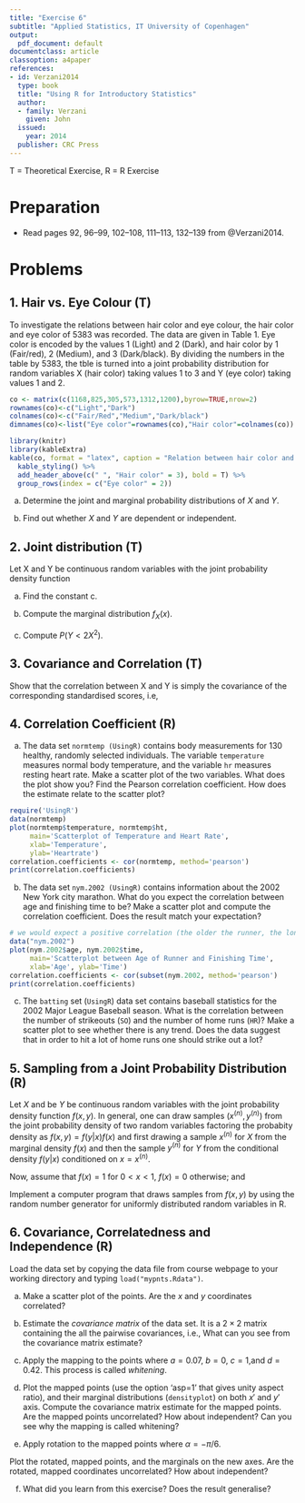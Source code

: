 ```yaml
---
title: "Exercise 6"
subtitle: "Applied Statistics, IT University of Copenhagen"
output:
  pdf_document: default
documentclass: article
classoption: a4paper
references:
- id: Verzani2014
  type: book
  title: "Using R for Introductory Statistics"
  author:
  - family: Verzani
    given: John
  issued:
    year: 2014
  publisher: CRC Press
---
```


T = Theoretical Exercise, R = R Exercise

# Preparation

* Read pages 92, 96--99, 102--108, 111--113, 132--139 from @Verzani2014.

# Problems

## 1. Hair vs. Eye Colour (T)

To investigate the relations between hair color and eye colour, the hair color and eye color of 5383 was recorded. The data are given in Table 1. Eye color is encoded by the values 1 (Light) and 2 (Dark), and hair color by 1 (Fair/red), 2 (Medium), and 3 (Dark/black). By dividing the numbers in the table by 5383, the tble is turned into a joint probability distribution for random variables X (hair color) taking values 1 to 3 and Y (eye color) taking values 1 and 2.

```r
co <- matrix(c(1168,825,305,573,1312,1200),byrow=TRUE,nrow=2)
rownames(co)<-c("Light","Dark")
colnames(co)<-c("Fair/Red","Medium","Dark/black")
dimnames(co)<-list("Eye color"=rownames(co),"Hair color"=colnames(co))

library(knitr)
library(kableExtra)
kable(co, format = "latex", caption = "Relation between hair color and eye color.", booktabs = T) %>%
  kable_styling() %>%
  add_header_above(c(" ", "Hair color" = 3), bold = T) %>%
  group_rows(index = c("Eye color" = 2)) 
```


(a) Determine the joint and marginal probability distributions of $X$ and $Y$.

(b) Find out whether $X$ and $Y$ are dependent or independent. 

## 2. Joint distribution (T)

Let X and Y be continuous random variables with the joint probability density function
\begin{equation}
  f(x,y)=\left\{\begin{tabular}{ll} $cx+1$ & if $x,y\geq0,x+y<1$ \\ 0 & otherwise. \end{tabular}\right.
\end{equation}

(a) Find the constant c. 

(b) Compute the marginal distribution $f_X(x)$.

(c) Compute $P(Y<2X^2)$.

## 3. Covariance and Correlation (T)

Show that the correlation between X and Y is simply the covariance of the corresponding standardised scores, i.e, 
\begin{equation}
\rho(X,Y) = \mathrm{Cov}\left [\frac{X-E[X]}{ \sqrt{\mathrm{Var}[X]}}, \frac{Y-E[Y]}{ \sqrt{\mathrm{Var}[Y]}} \right].
\end{equation}

## 4. Correlation Coefficient (R)

(a) The data set `normtemp (UsingR)` contains body measurements for 130 healthy, randomly selected individuals. The variable `temperature` measures normal body temperature, and the variable `hr` measures resting heart rate. Make a scatter plot of the two variables. What does the plot show you? Find the Pearson correlation coefficient. How does the estimate relate to the scatter plot?

```r
require('UsingR')
data(normtemp)
plot(normtemp$temperature, normtemp$ht,
     main='Scatterplot of Temperature and Heart Rate',
     xlab='Temperature',
     ylab='Heartrate')
correlation.coefficients <- cor(normtemp, method='pearson')
print(correlation.coefficients)
```


(b) The data set `nym.2002 (UsingR)` contains information about the 2002 New York city marathon. What do you expect the correlation between age and finishing time to be? Make a scatter plot and compute the correlation coefficient. Does the result match your expectation? 

```r
# we would expect a positive correlation (the older the runner, the longer the running time)
data("nym.2002")
plot(nym.2002$age, nym.2002$time, 
     main='Scatterplot between Age of Runner and Finishing Time', 
     xlab='Age', ylab='Time')
correlation.coefficients <- cor(subset(nym.2002, method='pearson')
print(correlation.coefficients)
```


(c) The `batting` set (`UsingR`) data set contains baseball statistics for the 2002 Major League Baseball season. What is the correlation between the number of strikeouts (`SO`) and the number of home runs (`HR`)? Make a scatter plot to see whether there is any trend. Does the data suggest that in order to hit a lot of home runs one should strike out a lot?

## 5. Sampling from a Joint Probability Distribution (R)

Let $X$ and be $Y$ be continuous random variables with the joint probability density function $f(x,y)$. In general, one can draw samples $(x^{(n)},y^{(n)})$ from the joint probability density of two random variables factoring the probabity density as $f(x,y)=f(y|x) f(x)$ and first drawing a sample $x^{(n)}$ for $X$ from the marginal density $f(x)$ and then the sample $y^{(n)}$ for $Y$ from the conditional density $f(y|x)$ conditioned on $x=x^{(n)}$.

Now, assume that $f(x)=1$ for $0<x<1$, $f(x)=0$ otherwise; and 
\begin{equation}
f(y|x)=  \left\{ \begin{tabular}{ll}
                  $y - x+ 1$ & if $-1+ x \leq y < x$ \\
                  $-y + x + 1$ & if $x \leq y < 1+x$ \\
                  0 & otherwise.
               \end{tabular}\right.
\end{equation}

 Implement a computer program that draws samples from $f(x,y)$ by using the random number generator for uniformly distributed random variables in R. 

## 6. Covariance, Correlatedness and Independence (R)

Load the data set by copying the data file from course webpage to your working directory and typing `load("mypnts.Rdata")`. 

(a) Make a scatter plot of the points. Are the $x$ and $y$ coordinates correlated?

(b) Estimate the *covariance matrix* of the data set. It is a $2 \times 2$ matrix containing the all the pairwise covariances, i.e., 
\begin{equation}
\mathbf{C} = 
\begin{pmatrix} \mathrm{Cov}(X,X)\quad \mathrm{Cov}(X,Y)\\
                \mathrm{Cov}(Y,X)\quad \mathrm{Cov}(Y,Y)
\end{pmatrix}
\end{equation}
What can you see from the covariance matrix estimate?

(c) Apply the mapping
\begin{equation}
x' = a x + b y \quad \text{and} \quad y'=c x + d y,
\end{equation}
to the points where $a=0.07$, $b=0$, $c=1$,and $d=0.42$. This process is called *whitening*. 

(d) Plot the mapped points (use the option 'asp=1' that gives unity aspect ratio), and their marginal distributions (`densityplot`) on both $x'$ and $y'$ axis. Compute the covariance matrix estimate for the mapped points. Are the mapped points uncorrelated? How about independent? Can you see why the mapping is called whitening?

(e) Apply rotation to the mapped points 
\begin{equation}
x'' = cos(\alpha) x' - sin(\alpha) y' \quad \text{and} \quad y''=sin(\alpha) x' +  cos(\alpha)y',
\end{equation}
where $\alpha=-\pi/6$.

Plot the rotated, mapped points, and the marginals on the new axes. Are the rotated, mapped coordinates uncorrelated? How about independent? 

(f) What did you learn from this exercise? Does the result generalise?
